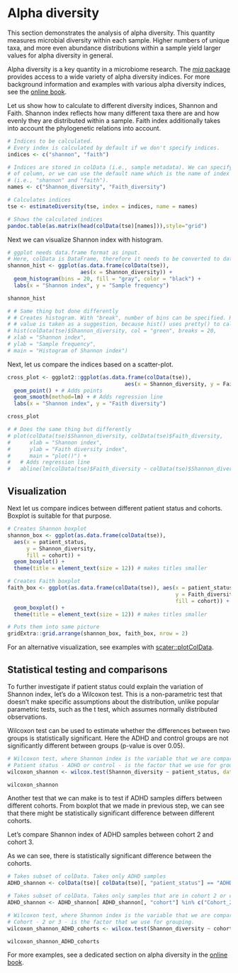 
# Alpha diversity

This section demonstrates the analysis of alpha diversity. This
quantity measures microbial diversity within each sample. Higher
numbers of unique taxa, and more even abundance distributions within a
sample yield larger values for alpha diversity in general.

Alpha diversity is a key quantity in a microbiome research. The [_mia_
package](https://microbiome.github.io/mia/) provides access to a wide
variety of alpha diversity indices. For more background information
and examples with various alpha diversity indices, see the [online
book](https://microbiome.github.io/OMA/microbiome-diversity.html#alpha-diversity).

Let us show how to calculate to different diversity indices, Shannon
and Faith. Shannon index reflects how many different taxa there are
and how evenly they are distributed within a sample. Faith index
additionally takes into account the phylogenetic relations into
account. 


```r
# Indices to be calculated. 
# Every index is calculated by default if we don't specify indices.
indices <- c("shannon", "faith")

# Indices are stored in colData (i.e., sample metadata). We can specify the name
# of column, or we can use the default name which is the name of index 
# (i.e., "shannon" and "faith"). 
names <- c("Shannon_diversity", "Faith_diversity")

# Calculates indices
tse <- estimateDiversity(tse, index = indices, name = names)

# Shows the calculated indices
pandoc.table(as.matrix(head(colData(tse)[names])),style="grid")
```

Next we can visualize Shannon index with histogram.

```r
# ggplot needs data.frame format as input.
# Here, colData is DataFrame, therefore it needs to be converted to data.frame
shannon_hist <- ggplot(as.data.frame(colData(tse)), 
                       aes(x = Shannon_diversity)) + 
  geom_histogram(bins = 20, fill = "gray", color = "black") +
  labs(x = "Shannon index", y = "Sample frequency")

shannon_hist
```


```r
# # Same thing but done differently
# # Creates histogram. With "break", number of bins can be specified. However, the
# # value is taken as a suggestion, because hist() uses pretty() to calculate breakpoints.
# hist(colData(tse)$Shannon_diversity, col = "green", breaks = 20,
# xlab = "Shannon index",
# ylab = "Sample frequency",
# main = "Histogram of Shannon index")
```


Next, let us compare the indices based on a scatter-plot.


```r
cross_plot <- ggplot2::ggplot(as.data.frame(colData(tse)), 
                                     aes(x = Shannon_diversity, y = Faith_diversity)) + 
  geom_point() + # Adds points
  geom_smooth(method=lm) + # Adds regression line
  labs(x = "Shannon index", y = "Faith diversity") 

cross_plot
```

```r
# # Does the same thing but differently
# plot(colData(tse)$Shannon_diversity, colData(tse)$Faith_diversity,
#      xlab = "Shannon index",
#      ylab = "Faith diversity index",
#      main = "plot()") +
#   # Adds regression line
#   abline(lm(colData(tse)$Faith_diversity ~ colData(tse)$Shannon_diversity)) 
```

## Visualization

Next let us compare indices between different patient status and
cohorts. Boxplot is suitable for that purpose.

```r
# Creates Shannon boxplot 
shannon_box <- ggplot(as.data.frame(colData(tse)),
  aes(x = patient_status, 
      y = Shannon_diversity,
      fill = cohort)) + 
  geom_boxplot() +
  theme(title = element_text(size = 12)) # makes titles smaller

# Creates Faith boxplot 
faith_box <- ggplot(as.data.frame(colData(tse)), aes(x = patient_status, 
                                                     y = Faith_diversity, 
                                                     fill = cohort)) + 
  geom_boxplot() +
  theme(title = element_text(size = 12)) # makes titles smaller

# Puts them into same picture
gridExtra::grid.arrange(shannon_box, faith_box, nrow = 2)

```

For an alternative visualization, see examples with [scater::plotColData](https://microbiome.github.io/OMA/microbiome-diversity.html#alpha-diversity).



## Statistical testing and comparisons

To further investigate if patient status could explain the variation
of Shannon index, let's do a Wilcoxon test. This is a non-parametric
test that doesn't make specific assumptions about the distribution,
unlike popular parametric tests, such as the t test, which assumes
normally distributed observations.

Wilcoxon test can be used to estimate whether the differences between
two groups is statistically significant. Here the ADHD and control
groups are not significantly different between groups (p-value is over
0.05).


```r
# Wilcoxon test, where Shannon index is the variable that we are comparing. 
# Patient status - ADHD or control - is the factor that we use for grouping. 
wilcoxon_shannon <- wilcox.test(Shannon_diversity ~ patient_status, data = colData(tse))

wilcoxon_shannon
```

Another test that we can make is to test if ADHD samples differs between different
cohorts. From boxplot that we made in previous step, we can see that there might 
be statistically significant difference between different cohorts.

Let's compare Shannon index of ADHD samples between cohort 2 and cohort 3.

As we can see, there is statistically significant difference between the cohorts.

```r
# Takes subset of colData. Takes only ADHD samples
ADHD_shannon <- colData(tse)[ colData(tse)[, "patient_status"] == "ADHD" , ]

# Takes subset of colData. Takes only samples that are in cohort 2 or cohort 3.
ADHD_shannon <- ADHD_shannon[ ADHD_shannon[, "cohort"] %in% c("Cohort_2", "Cohort_3") , ]

# Wilcoxon test, where Shannon index is the variable that we are comparing. 
# Cohort - 2 or 3 - is the factor that we use for grouping. 
wilcoxon_shannon_ADHD_cohorts <- wilcox.test(Shannon_diversity ~ cohort, data = ADHD_shannon)

wilcoxon_shannon_ADHD_cohorts
```

For more examples, see a dedicated section on alpha diversity in the
[online book](https://microbiome.github.io/OMA/).
